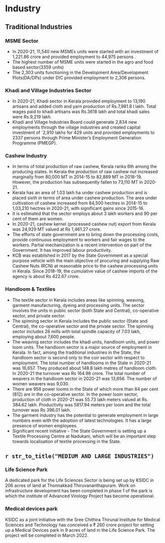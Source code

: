 # Industry
## Traditional Industries
### MSME Sector
- In 2020-21, 11,540 new MSMEs  units were started with an investment of 1,221.86  crore and provided employment to 44,975 persons .
- The highest number of MSME units were started in the agro and food based sector(3359 units)
- The 2,303 units functioning in the Development Area/Development Plots(DA/DPs)  under DIC provided employment to 2,306 persons.

### Khadi and Village Industries Sector
- In 2020-21, Khadi sector in Kerala provided employment to 13,190 artisans and added cloth and yarn production of Rs.7,981.8 l lakh. Total wages paid to khadi artisans was Rs.3618 lakh and total khadi sales were Rs.9,219 lakh.
- Khadi and Village Industries Board could generate 2,834 new employments through the village industries and created capital investment of `2,910 lakhs for 429 units and provided employments to 2337 persons through Prime Minister’s Employment Generation Programme (PMEGP).

### Cashew Industry
- In terms of total production of raw cashew, Kerala ranks 6th among the producing states. In Kerala the production of raw cashew nut increased marginally from 80,000 MT in 2014-15 to 82,889 MT in 2018-19. However, the production has subsequently fallen to 73,110 MT in 2020-21.
- Kerala has an area of 1.03 lakh ha under cashew production and is placed sixth in terms of area under cashew production. The area under cultivation of cashew increased from 84,500 hectres in 2014-15 to 1,03,210 hectres in 2020-21, with significant gains since 2015-16.
- It is estimated that the sector employs about 3 lakh workers and 90 per cent of them are women.
- In 2020-21, cashew kernel (processed cashew nut) export from Kerala was 24,929 MT valued at Rs 1,461.27 crore.
- The efforts of state government are to bring down the processing costs, provide continuous employment to workers and fair wages to the workers. Partial mechanization is a recent intervention on part of the Government. It has improved labour productivity.
- KCB was established in 2017 by the State Government as a special purpose vehicle with the main objective of procuring and supplying Raw Cashew Nuts (RCN) at reasonable price to the cashew processing units in Kerala. Since 2018-19, the cumulative value of cashew imports of the agency is about Rs 422.67 crore.

### Handloom & Textiles
- The textile sector in Kerala includes areas like spinning, weaving, garment manufacturing, dyeing and processing units. The sector involves the units in public sector (both State and Central), co-operative sector, and private sector.
- The spinning sector in Kerala includes the public sector (State and Central), the co-operative sector and the private sector. The spinning sector includes 26 mills with total spindle capacity of 7.03 lakh, employing about 7,600 people.
- The weaving sector includes the khadi units, handloom units, and power loom units. The handloom sector is a major source of employment in Kerala. In fact, among the traditional industries in the State, the handloom sector is second only to the coir sector with respect to employment. The total number of handlooms in the State in 2020-21 was 16,657. They produced about 148.8 lakh metres of handloom cloth. In 2020-21 the turnover was Rs 164.98 crore. The total number of weavers in the handloom sector in 2020-21 was 13,656.   The number of women weavers was 9,030.
- There are 958 power looms in the State of which more than 84 per cent (812) are in the co-operative sector. In the power loom sector, production of cloth in 2020-21 was 55.73 lakh meters valued at Rs. 384.62 lakh. Productivity was 5817.94 meters per loom and the total turnover was Rs 396.01 lakh. 
- The garment industry has the potential to generate employment in large numbers even with the adoption of latest technologies. It has a large presence of women employees.
- Significant recent initiative - The State Government is setting up a Textile Processing Centre at Nadukani, which will be an important step towards localisation of textile processing in the State.

## `r str_to_title("MEDIUM AND LARGE INDUSTRIES")`
### Life Science Park
A dedicated park for the Life Sciences Sector is being set up by KSIDC in 206 acres of land at Thonnakkad Thiruvananthapuram. Work on infrastructure development has been completed in phase 1 of the park is which the institute of Advanced Virology Project has become operational.

### Medical devices park
KSIDC as a joint initiative with the Sree Chithira Thirunal Institute for Medical Sciences and Technology has conceived a ₹ 260 crore project for setting up a   Medical Devices park in 9 acres of land in the Life Science Park. The project will be completed in March 2022.
